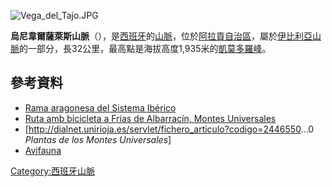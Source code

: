 [[Image:Vega_del_Tajo.JPG|right]]
{{Coord|40|22|30|N|1|44|23|W|display=title}}

'''烏尼韋爾薩萊斯山脈'''（{{lang-es|Montes Universales}}），是[[西班牙|西班牙]]的[[山脈|山脈]]，位於[[阿拉貢自治區|阿拉貢自治區]]，屬於[[伊比利亞山脈|伊比利亞山脈]]的一部分，長32公里，最高點是海拔高度1,935米的[[凱莫多羅峰|凱莫多羅峰]]。

==參考資料==
* [http://portal.aragon.es/portal/page/portal/MEDIOAMBIENTE/MEDIONATURAL/BIODIVERSIDAD/ENCLAVES/7_RAMA_ARAGONESA_SISTEMA_IBERICO Rama aragonesa del Sistema Ibérico]{{dead link|date=2018年1月 |bot=InternetArchiveBot |fix-attempted=yes }}
* [https://web.archive.org/web/20120314134014/http://www.bikely.com/maps/bike-path/Montes-Universales-Valdecuenca Ruta amb bicicleta a Frías de Albarracín, Montes Universales]
* [http://dialnet.unirioja.es/servlet/fichero_articulo?codigo=2446550...0 ''Plantas de los Montes Universales'']
* [https://web.archive.org/web/20120321085139/http://www.seo-alicante.org/paginas/viajes/teruel.htm Avifauna]

{{Spain-geo-stub}}
[[Category:西班牙山脈|Category:西班牙山脈]]